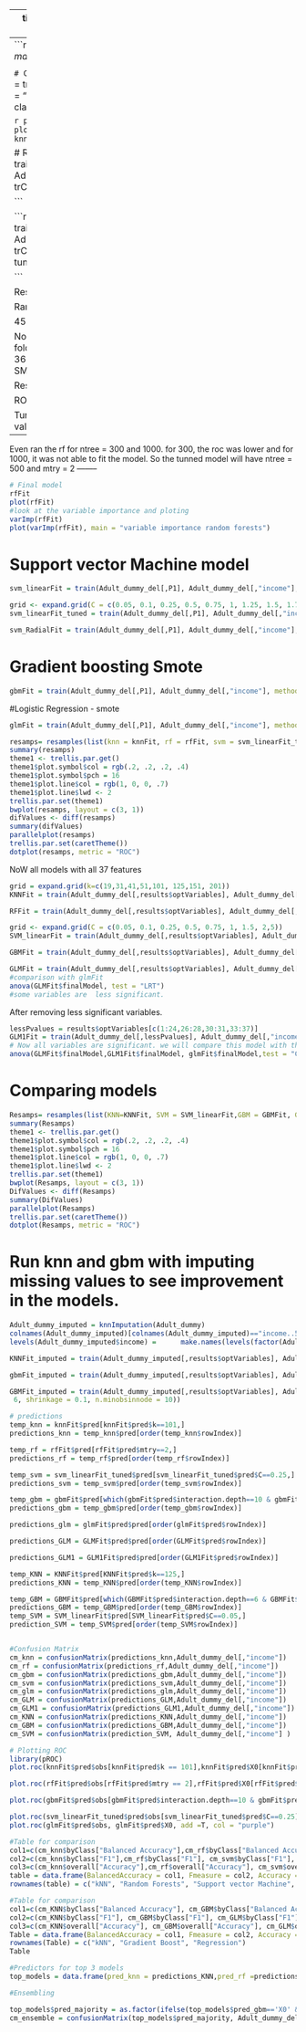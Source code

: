 --
title: "Untitled"
author: "vidhu"
date: "June 15, 2018"
output: html_document
---
```r

levels(Adult_dummy_del$income) =      make.names(levels(factor(Adult_dummy_del$income)))

```
# Control for smote modelling
```r
set.seed(400)
ctrl = trainControl(method = "cv", 
                     number = 5, 
                     sampling = "smote",
                     summaryFunction= twoClassSummary, 
                     classProbs=T,
                     savePredictions = T)
```
# kNN -smote
```r
grid = expand.grid(k=c(19,31,41,51,101, 125,151, 201))
knnFit = train(Adult_dummy_del[,P1], Adult_dummy_del[,"income"], method = "knn", use.all = T,trControl = ctrl, metric = "ROC", tuneGrid = grid)
```

```r
plot(knnFit)
varImp(knnFit)
plot(varImp(knnFit), main = "variable importance knn")
```

# Random Forest- smote
```r
rfFit = train(Adult_dummy_del[,P1], Adult_dummy_del[,"income"], method = "rf", trControl = ctrl, metric = "ROC", tuneLength = 5)

```

```r
grid = expand.grid(.mtry =2)
rfFit_tuned = train(Adult_dummy_del[,P1], Adult_dummy_del[,"income"], method = "rf", trControl = ctrl, metric = "ROC",ntree =100, tuneGrid = grid)

```

Result of above chunk

Random Forest 

45175 samples
   20 predictor
    2 classes: 'X0', 'X1' 

No pre-processing
Resampling: Cross-Validated (5 fold) 
Summary of sample sizes: 36140, 36140, 36140, 36140, 36140 
Addtional sampling using SMOTE

Resampling results:

  ROC        Sens       Spec    
  0.8819329  0.7902161  0.806107

Tuning parameter 'mtry' was held constant at a value of 2
--------
Even ran the rf for ntree = 300 and 1000. 
for 300, the roc was lower and for 1000, it was not able to fit the model. So the tunned model will have ntree = 500 and mtry = 2
--------
```r
# Final model 
rfFit
plot(rfFit)
#look at the variable importance and ploting
varImp(rfFit)
plot(varImp(rfFit), main = "variable importance random forests")

```
# Support vector Machine model
```r

svm_linearFit = train(Adult_dummy_del[,P1], Adult_dummy_del[,"income"], method = "svmLinear", trControl = ctrl, metric = "ROC", tuneLength = 20)

```


```r
grid <- expand.grid(C = c(0.05, 0.1, 0.25, 0.5, 0.75, 1, 1.25, 1.5, 1.75, 2,5))
svm_linearFit_tuned = train(Adult_dummy_del[,P1], Adult_dummy_del[,"income"], method = "svmLinear", trControl = ctrl, metric = "ROC", tuneGrid = grid)

```

```r

svm_RadialFit = train(Adult_dummy_del[,P1], Adult_dummy_del[,"income"], method = "svmRadial", trControl = ctrl, metric = "ROC", tuneLength = 10)

```



# Gradient boosting Smote

```r

gbmFit = train(Adult_dummy_del[,P1], Adult_dummy_del[,"income"], method = "gbm", trControl = ctrl, metric = "ROC", tuneLength = 10)

```

#Logistic Regression - smote
```r
glmFit = train(Adult_dummy_del[,P1], Adult_dummy_del[,"income"], method = "glm", trControl = ctrl, metric = "ROC", family="binomial")

```


```r
resamps= resamples(list(knn = knnFit, rf = rfFit, svm = svm_linearFit_tuned, gbm = gbmFit, glm = glmFit))
summary(resamps)
theme1 <- trellis.par.get()
theme1$plot.symbol$col = rgb(.2, .2, .2, .4)
theme1$plot.symbol$pch = 16
theme1$plot.line$col = rgb(1, 0, 0, .7)
theme1$plot.line$lwd <- 2
trellis.par.set(theme1)
bwplot(resamps, layout = c(3, 1))
difValues <- diff(resamps)
summary(difValues)
parallelplot(resamps)
trellis.par.set(caretTheme())
dotplot(resamps, metric = "ROC")

```




NoW all models with all 37 features
```r
grid = expand.grid(k=c(19,31,41,51,101, 125,151, 201))
KNNFit = train(Adult_dummy_del[,results$optVariables], Adult_dummy_del[,"income"], method = "knn", use.all = T,trControl = ctrl, metric = "ROC", tuneGrid = grid)
```

```r
RFFit = train(Adult_dummy_del[,results$optVariables], Adult_dummy_del[,"income"], method = "rf", trControl = ctrl, metric = "ROC", tuneLength = 5)

```

```r
grid <- expand.grid(C = c(0.05, 0.1, 0.25, 0.5, 0.75, 1, 1.5, 2,5))
SVM_linearFit = train(Adult_dummy_del[,results$optVariables], Adult_dummy_del[,"income"], method = "svmLinear", trControl = ctrl, metric = "ROC", tuneGrid = grid)


```


```r

GBMFit = train(Adult_dummy_del[,results$optVariables], Adult_dummy_del[,"income"], method = "gbm", trControl = ctrl, metric = "ROC", tuneLength = 10)

```


```r
GLMFit = train(Adult_dummy_del[,results$optVariables], Adult_dummy_del[,"income"], method = "glm", trControl = ctrl, metric = "ROC", family="binomial")
#comparison with glmFit
anova(GLMFit$finalModel, test = "LRT")
#some variables are  less significant.
```


After removing less significant variables.
```r
lessPvalues = results$optVariables[c(1:24,26:28,30:31,33:37)]
GLM1Fit = train(Adult_dummy_del[,lessPvalues], Adult_dummy_del[,"income"], method = "glm", trControl = ctrl, metric = "ROC", family="binomial")
# Now all variables are significant. we will compare this model with the glmFit.
anova(GLMFit$finalModel,GLM1Fit$finalModel, glmFit$finalModel,test = "Chisq")
```



# Comparing models
```r
Resamps= resamples(list(KNN=KNNFit, SVM = SVM_linearFit,GBM = GBMFit, GLM =GLMFit))
summary(Resamps)
theme1 <- trellis.par.get()
theme1$plot.symbol$col = rgb(.2, .2, .2, .4)
theme1$plot.symbol$pch = 16
theme1$plot.line$col = rgb(1, 0, 0, .7)
theme1$plot.line$lwd <- 2
trellis.par.set(theme1)
bwplot(Resamps, layout = c(3, 1))
DifValues <- diff(Resamps)
summary(DifValues)
parallelplot(Resamps)
trellis.par.set(caretTheme())
dotplot(Resamps, metric = "ROC")

```


# Run knn and gbm with imputing missing values to see improvement in the models.
```r
Adult_dummy_imputed = knnImputation(Adult_dummy)
colnames(Adult_dummy_imputed)[colnames(Adult_dummy_imputed)=="income..50K"] = "income"
levels(Adult_dummy_imputed$income) =      make.names(levels(factor(Adult_dummy_imputed$income)))
```

```r
KNNFit_imputed = train(Adult_dummy_imputed[,results$optVariables], Adult_dummy_imputed[,"income"], method = "knn", use.all = T,trControl = ctrl, metric = "ROC", tuneGrid = expand.grid(k= 125))
```

```r
gbmFit_imputed = train(Adult_dummy_imputed[,results$optVariables], Adult_dummy_imputed[,"income"], method = "gbm",trControl = ctrl, metric = "ROC", tuneGrid = expand.grid(n.trees = 100, interaction.depth = 10 , shrinkage = 0.1, n.minobsinnode = 10))
```

```r
GBMFit_imputed = train(Adult_dummy_imputed[,results$optVariables], Adult_dummy_imputed[,"income"], method = "gbm",trControl = ctrl, metric = "ROC", tuneGrid = expand.grid(n.trees = 450, interaction.depth =
 6, shrinkage = 0.1, n.minobsinnode = 10))

```



```r
# predictions
temp_knn = knnFit$pred[knnFit$pred$k==101,]
predictions_knn = temp_knn$pred[order(temp_knn$rowIndex)]

temp_rf = rfFit$pred[rfFit$pred$mtry==2,]
predictions_rf = temp_rf$pred[order(temp_rf$rowIndex)]

temp_svm = svm_linearFit_tuned$pred[svm_linearFit_tuned$pred$C==0.25,]
predictions_svm = temp_svm$pred[order(temp_svm$rowIndex)]

temp_gbm = gbmFit$pred[which(gbmFit$pred$interaction.depth==10 & gbmFit$pred$n.trees==100 & gbmFit$pred$shrinkage==0.1& gbmFit$pred$n.minobsinnode == 10),]
predictions_gbm = temp_gbm$pred[order(temp_gbm$rowIndex)]

predictions_glm = glmFit$pred$pred[order(glmFit$pred$rowIndex)]

predictions_GLM = GLMFit$pred$pred[order(GLMFit$pred$rowIndex)]

predictions_GLM1 = GLM1Fit$pred$pred[order(GLM1Fit$pred$rowIndex)]

temp_KNN = KNNFit$pred[KNNFit$pred$k==125,]
predictions_KNN = temp_KNN$pred[order(temp_KNN$rowIndex)]

temp_GBM = GBMFit$pred[which(GBMFit$pred$interaction.depth==6 & GBMFit$pred$n.trees==450 & GBMFit$pred$shrinkage==0.1, GBMFit$pred$n.minobsinnode == 10),]
predictions_GBM = temp_GBM$pred[order(temp_GBM$rowIndex)]
temp_SVM = SVM_linearFit$pred[SVM_linearFit$pred$C==0.05,]
prediction_SVM = temp_SVM$pred[order(temp_SVM$rowIndex)]


#Confusion Matrix
cm_knn = confusionMatrix(predictions_knn,Adult_dummy_del[,"income"])
cm_rf = confusionMatrix(predictions_rf,Adult_dummy_del[,"income"])
cm_gbm = confusionMatrix(predictions_gbm,Adult_dummy_del[,"income"])
cm_svm = confusionMatrix(predictions_svm,Adult_dummy_del[,"income"])
cm_glm = confusionMatrix(predictions_glm,Adult_dummy_del[,"income"])
cm_GLM = confusionMatrix(predictions_GLM,Adult_dummy_del[,"income"])
cm_GLM1 = confusionMatrix(predictions_GLM1,Adult_dummy_del[,"income"])
cm_KNN = confusionMatrix(predictions_KNN,Adult_dummy_del[,"income"])
cm_GBM = confusionMatrix(predictions_GBM,Adult_dummy_del[,"income"])
cm_SVM = confusionMatrix(prediction_SVM, Adult_dummy_del[,"income"] )

```

```r
# Plotting ROC
library(pROC)
plot.roc(knnFit$pred$obs[knnFit$pred$k == 101],knnFit$pred$X0[knnFit$pred$k == 101], col = "blue")

plot.roc(rfFit$pred$obs[rfFit$pred$mtry == 2],rfFit$pred$X0[rfFit$pred$mtry == 2], add= T, col = "black")

plot.roc(gbmFit$pred$obs[gbmFit$pred$interaction.depth==10 & gbmFit$pred$n.trees==100 & gbmFit$pred$shrinkage==0.1& gbmFit$pred$n.minobsinnode == 10],gbmFit$pred$X0[gbmFit$pred$interaction.depth==10 & gbmFit$pred$n.trees==100 & gbmFit$pred$shrinkage==0.1& gbmFit$pred$n.minobsinnode == 10], add = T, col = "red")

plot.roc(svm_linearFit_tuned$pred$obs[svm_linearFit_tuned$pred$C==0.25], svm_linearFit_tuned$pred$X0[svm_linearFit_tuned$pred$C==0.25], add = T,col = "green")
plot.roc(glmFit$pred$obs, glmFit$pred$X0, add =T, col = "purple")

```



```r
#Table for comparison
col1=c(cm_knn$byClass["Balanced Accuracy"],cm_rf$byClass["Balanced Accuracy"], cm_svm$byClass["Balanced Accuracy"], cm_gbm$byClass["Balanced Accuracy"], cm_glm$byClass["Balanced Accuracy"])
col2=c(cm_knn$byClass["F1"],cm_rf$byClass["F1"], cm_svm$byClass["F1"], cm_gbm$byClass["F1"], cm_glm$byClass["F1"])
col3=c(cm_knn$overall["Accuracy"],cm_rf$overall["Accuracy"], cm_svm$overall["Accuracy"], cm_gbm$overall["Accuracy"], cm_glm$overall["Accuracy"])
table = data.frame(BalancedAccuracy = col1, Fmeasure = col2, Accuracy = col3)
rownames(table) = c("kNN", "Random Forests", "Support vector Machine", "Gradient Boost", "Regression")

#Table for comparison
col1=c(cm_KNN$byClass["Balanced Accuracy"], cm_GBM$byClass["Balanced Accuracy"], cm_GLM$byClass["Balanced Accuracy"])
col2=c(cm_KNN$byClass["F1"], cm_GBM$byClass["F1"], cm_GLM$byClass["F1"])
col3=c(cm_KNN$overall["Accuracy"], cm_GBM$overall["Accuracy"], cm_GLM$overall["Accuracy"])
Table = data.frame(BalancedAccuracy = col1, Fmeasure = col2, Accuracy = col3)
rownames(Table) = c("kNN", "Gradient Boost", "Regression")
Table
```




```r
#Predictors for top 3 models 
top_models = data.frame(pred_knn = predictions_KNN,pred_rf =predictions_rf, pred_gbm = predictions_gbm, pred_glm = predictions_GLM) 

#Ensembling

top_models$pred_majority = as.factor(ifelse(top_models$pred_gbm=='X0' & top_models$pred_knn=='X0','X0',ifelse(top_models$pred_gbm=='X0' & top_models$pred_glm=='X0','X0',ifelse(top_models$pred_knn=='X0' & top_models$pred_glm=='X0','X0','X1'))))
cm_ensemble = confusionMatrix(top_models$pred_majority, Adult_dummy_del$income)


```
